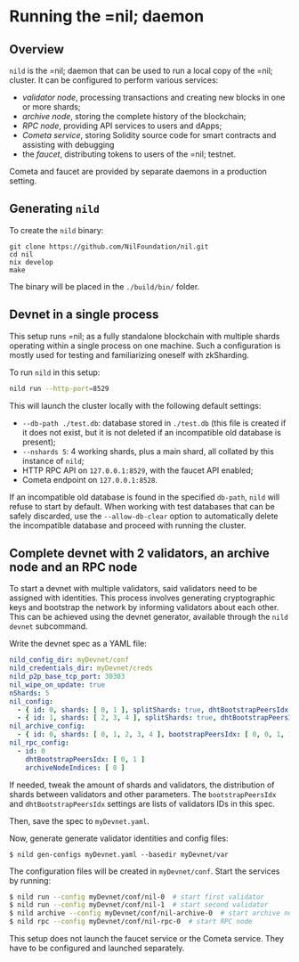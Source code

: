 # Running the =nil; daemon

## Overview

`nild` is the =nil; daemon that can be used to run a local copy of the =nil; cluster. It can be configured to perform various services:

* *validator node*, processing transactions and creating new blocks
  in one or more shards;
* *archive node*, storing the complete history of the blockchain;
* *RPC node*, providing API services to users and dApps;
* *Cometa service*, storing Solidity source code for smart contracts and assisting with debugging
* the _faucet_, distributing tokens to users of the =nil; testnet.

Cometa and faucet are provided by separate daemons in a production setting.

## Generating `nild`

To create the `nild` binary:

```
git clone https://github.com/NilFoundation/nil.git
cd nil
nix develop
make
```

The binary will be placed in the `./build/bin/` folder.

## Devnet in a single process

This setup runs =nil; as a fully standalone blockchain with multiple shards operating within a single process on one machine. Such a configuration is mostly used for testing and familiarizing oneself with zkSharding.

To run `nild` in this setup:

```bash
nild run --http-port=8529
```

This will launch the cluster locally with the following default settings:
* `--db-path ./test.db`: database stored in `./test.db` (this file is created if it does not exist, but it is not deleted if an incompatible old database is present);
* `--nshards 5`: 4 working shards, plus a main shard, all collated by this instance of `nild`;
* HTTP RPC API on `127.0.0.1:8529`, with the faucet API enabled;
* Cometa endpoint on `127.0.0.1:8528`.

If an incompatible old database is found in the specified `db-path`, `nild` will refuse to start by default. When working with test databases that can be safely discarded, use the `--allow-db-clear` option to automatically delete the incompatible database and proceed with running the cluster.

## Complete devnet with 2 validators, an archive node and an RPC node

To start a devnet with multiple validators, said validators need to be assigned with identities. This process involves generating cryptographic keys and bootstrap the network by informing validators
about each other. This can be achieved using the devnet generator, available through the `nild devnet` subcommand.

Write the devnet spec as a YAML file:

```yaml showLineNumbers
nild_config_dir: myDevnet/conf
nild_credentials_dir: myDevnet/creds
nild_p2p_base_tcp_port: 30303
nil_wipe_on_update: true
nShards: 5
nil_config:
  - { id: 0, shards: [ 0, 1 ], splitShards: true, dhtBootstrapPeersIdx: [1] }
  - { id: 1, shards: [ 2, 3, 4 ], splitShards: true, dhtBootstrapPeersIdx: [0] }
nil_archive_config:
  - { id: 0, shards: [ 0, 1, 2, 3, 4 ], bootstrapPeersIdx: [ 0, 0, 1, 1 ], dhtBootstrapPeersIdx: [0, 1] }
nil_rpc_config:
  - id: 0
    dhtBootstrapPeersIdx: [ 0, 1 ]
    archiveNodeIndices: [ 0 ]
```

If needed, tweak the amount of shards and validators, the distribution
of shards between validators and other parameters. The `bootstrapPeersIdx` and
`dhtBootstrapPeersIdx` settings are lists of validators IDs in this
spec.

Then, save the spec to `myDevnet.yaml`.

Now, generate generate validator identities and config files:

```shell
$ nild gen-configs myDevnet.yaml --basedir myDevnet/var
```

The configuration files will be created in `myDevnet/conf`. Start the services by running:

```bash
$ nild run --config myDevnet/conf/nil-0  # start first validator
$ nild run --config myDevnet/conf/nil-1  # start second validator
$ nild archive --config myDevnet/conf/nil-archive-0  # start archive node
$ nild rpc --config myDevnet/conf/nil-rpc-0  # start RPC node
```

This setup does not launch the faucet service or the Cometa service. They have to be configured
and launched separately.
